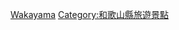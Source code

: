 {{日本行政區劃分類導航|溫泉}}
{{Commons category|Hot springs of Wakayama prefecture}}

[[Category:日本各都道府縣溫泉|Wakayama]]
[[Category:和歌山縣旅遊景點|Category:和歌山縣旅遊景點]]